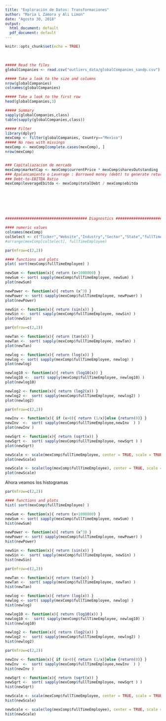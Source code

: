 ```yaml
---
title: "Exploración de Datos: Transformaciones"
author: "Maria L Zamora y Ali Limon"
date: "Agosto 30, 2018"
output:
  html_document: default
  pdf_document: default
---
```


<style>
p.caption {
  font-size: 0.78em;
}
</style>


```r
knitr::opts_chunk$set(echo = TRUE)
```



<br />



```r


##### Read the files 
globalCompanies <- read.csv("outliers_data/globalCompanies_sandp.csv")

##### Take a look to the size and columns
nrow(globalCompanies)
colnames(globalCompanies)

##### Take a look to the first row
head(globalCompanies,3)

##### Summary
sapply(globalCompanies,class)
table(sapply(globalCompanies,class))

##### Filter
library(dplyr)
mexComp <- filter(globalCompanies, Country=="Mexico")
##### No rows with missings
mexComp <- mexComp[complete.cases(mexComp), ]
nrow(mexComp)


### Capitaliazacion de mercado 
mexComp$marketCap <- mexComp$currentPrice * mexComp$sharesOutstanding
### Apalancamiento o Leverage : Borrowed money (debt) to generate returns on investments
### Debt-to-EBITDA Ratio
mexComp$leverageEbitda <- mexComp$totalDebt / mexComp$ebitda







##################################### Diagnostics #####################################

#### numeric values
colnames(mexComp)
colSelect <- c("Ticker","Website","Industry","Sector","State","fullTimeEmployee","ebitda","leverageEbitda", "marketCap")
#arrange(mexComp[colSelect], fullTimeEmployee)

par(mfrow=c(2,2))

#### functions and plots
plot( sort(mexComp$fullTimeEmployee) )

newSum <- function(x){ return (x+1000000) }
newSum <- sort( sapply(mexComp$fullTimeEmployee, newSum) )
plot(newSum)

newPower <- function(x){ return (x^3) }
newPower <- sort( sapply(mexComp$fullTimeEmployee, newPower) )
plot(newPower)

newSin <- function(x){ return (sin(x)) }
newSin <-  sort( sapply(mexComp$fullTimeEmployee, newSin) )
plot(newSin)


``` 


```r

par(mfrow=c(2,2))

newTan <- function(x){ return (tan(x)) }
newTan <-  sort( sapply(mexComp$fullTimeEmployee, newTan) )
plot(newTan)

newlog <- function(x){ return (log(x)) }
newlog <- sort( sapply(mexComp$fullTimeEmployee, newlog) )
plot(newlog)

newlog10 <- function(x){ return (log10(x)) }
newlog10 <-  sort( sapply(mexComp$fullTimeEmployee, newlog10) )
plot(newlog10)

newlog2 <- function(x){ return (log2(x)) }
newlog2 <-  sort( sapply(mexComp$fullTimeEmployee, newlog2) )
plot(newlog2)


```



```r
par(mfrow=c(2,2))

newInv <- function(x){ if (x>0){ return (1/x)}else {return(0)} }
newInv  <-  sort( sapply(mexComp$fullTimeEmployee,newInv  ) )
plot(newInv )

newSqrt <- function(x){ return (sqrt(x)) }
newSqrt <-  sort( sapply(mexComp$fullTimeEmployee, newSqrt ) )
plot(newSqrt)

newScale <- scale(mexComp$fullTimeEmployee, center = TRUE, scale = TRUE)
plot(newScale)

newScale <- scale(log(mexComp$fullTimeEmployee), center = TRUE, scale = TRUE)
plot(newScale)

```


Ahora veamos los histogramas


```r
par(mfrow=c(2,2))

#### functions and plots
hist( sort(mexComp$fullTimeEmployee) )

newSum <- function(x){ return (x+1000000) }
newSum <- sort( sapply(mexComp$fullTimeEmployee, newSum) )
hist(newSum)

newPower <- function(x){ return (x^3) }
newPower <- sort( sapply(mexComp$fullTimeEmployee, newPower) )
hist(newPower)

newSin <- function(x){ return (sin(x)) }
newSin <-  sort( sapply(mexComp$fullTimeEmployee, newSin) )
hist(newSin)


``` 


```r

par(mfrow=c(2,2))

newTan <- function(x){ return (tan(x)) }
newTan <-  sort( sapply(mexComp$fullTimeEmployee, newTan) )
hist(newTan)

newlog <- function(x){ return (log(x)) }
newlog <- sort( sapply(mexComp$fullTimeEmployee, newlog) )
hist(newlog)

newlog10 <- function(x){ return (log10(x)) }
newlog10 <-  sort( sapply(mexComp$fullTimeEmployee, newlog10) )
hist(newlog10)

newlog2 <- function(x){ return (log2(x)) }
newlog2 <-  sort( sapply(mexComp$fullTimeEmployee, newlog2) )
hist(newlog2)


```



```r
par(mfrow=c(2,2))

newInv <- function(x){ if (x>0){ return (1/x)}else {return(0)} }
newInv  <-  sort( sapply(mexComp$fullTimeEmployee,newInv  ) )
hist(newInv )

newSqrt <- function(x){ return (sqrt(x)) }
newSqrt <-  sort( sapply(mexComp$fullTimeEmployee, newSqrt ) )
hist(newSqrt)

newScale <- scale(mexComp$fullTimeEmployee, center = TRUE, scale = TRUE)
hist(newScale)

newScale <- scale(log(mexComp$fullTimeEmployee), center = TRUE, scale = TRUE)
hist(newScale)

```
